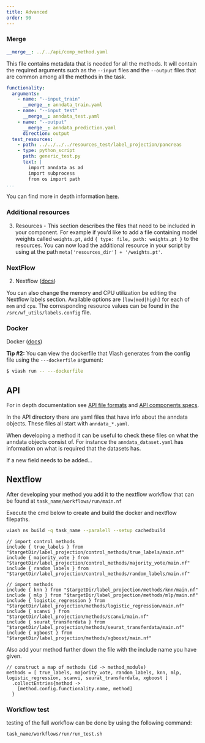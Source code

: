 ```yaml
---
title: Advanced
order: 90
---
```


### Merge
```yaml
__merge__: ../../api/comp_method.yaml
```
This file contains metadata that is needed for all the methods. It will contain the required arguments such as the `--input` files and the `--output` files that are common among all the methods in the task.

```yaml
functionality:
  arguments:
    - name: "--input_train"
      __merge__: anndata_train.yaml
    - name: "--input_test"
      __merge__: anndata_test.yaml
    - name: "--output"
      __merge__: anndata_prediction.yaml
      direction: output
  test_resources:
    - path: ../../../../resources_test/label_projection/pancreas
    - type: python_script
      path: generic_test.py
      text: |
        import anndata as ad
        import subprocess
        from os import path
...
```

You can find more in depth information [here](../create_task/api_component_specs.qmd).

### Additional resources

3. Resources - This section describes the files that need to be included in your component. For example if you'd like to add a file containing model weights called `weights.pt`, add `{ type: file, path: weights.pt }` to the resources. You can now load the additional resource in your script by using at the path `meta['resources_dir'] + '/weights.pt'`.

### NextFlow

2. Nextflow ([docs](https://viash.io/guide))

You can also change the memory and CPU utilization be editing the Nextflow labels section. Available options are `[low|med|high]` for each of `mem` and `cpu`. The corresponding resource values can be found in the `/src/wf_utils/labels.config` file.

### Docker

Docker ([docs](https://viash.io/guide))

:::{.callout-note}
**Tip #2:** You can view the dockerfile that Viash generates from the config file using the `---dockerfile` argument:
```sh
$ viash run -- ---dockerfile
```
:::

## API

For in depth documentation see [API file formats](../create_task/api_file_formats.qmd) and [API components specs](../create_task/api_component_specs.qmd).

In the API directory there are yaml files that have info about the anndata objects. These files all start with `anndata_*.yaml`.

When developing a method it can be useful to check these files on what the anndata objects consist of. For instance the `anndata_dataset.yaml` has information on what is required that the datasets has.

If a new field needs to be added...


## Nextflow

After developing your method you add it to the nextflow workflow that can be found at `task_name/workflows/run/main.nf`

Execute the cmd below to create and build the docker and nextflow filepaths.

```bash
viash ns build -q task_name --paralell --setup cachedbuild
```

```nextflow
// import control methods
include { true_labels } from "$targetDir/label_projection/control_methods/true_labels/main.nf"
include { majority_vote } from "$targetDir/label_projection/control_methods/majority_vote/main.nf"
include { random_labels } from "$targetDir/label_projection/control_methods/random_labels/main.nf"

// import methods
include { knn } from "$targetDir/label_projection/methods/knn/main.nf"
include { mlp } from "$targetDir/label_projection/methods/mlp/main.nf"
include { logistic_regression } from "$targetDir/label_projection/methods/logistic_regression/main.nf"
include { scanvi } from "$targetDir/label_projection/methods/scanvi/main.nf"
include { seurat_transferdata } from "$targetDir/label_projection/methods/seurat_transferdata/main.nf"
include { xgboost } from "$targetDir/label_projection/methods/xgboost/main.nf"
```

Also add your method further down the file with the include name you have given.

```nextflow
// construct a map of methods (id -> method_module)
methods = [ true_labels, majority_vote, random_labels, knn, mlp, logistic_regression, scanvi, seurat_transferdata, xgboost ]
  .collectEntries{method ->
    [method.config.functionality.name, method]
  }
```

### Workflow test

testing of the full workflow can be done by using the following command:

`task_name/workflows/run/run_test.sh`